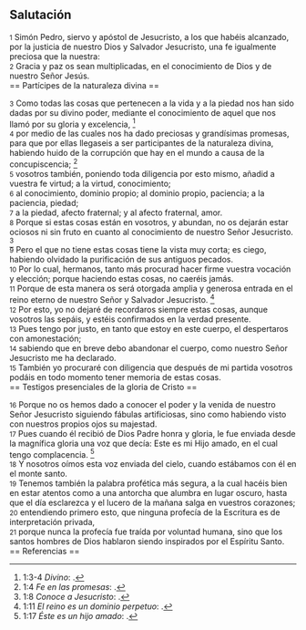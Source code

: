 == Salutación ==

{{anchor|1}} <small>1</small> Simón Pedro, siervo y apóstol de Jesucristo, a los que habéis alcanzado, por la justicia de nuestro Dios y Salvador Jesucristo, una fe igualmente preciosa que la nuestra:<br>
{{anchor|2}} <small>2</small> Gracia y paz os sean multiplicadas, en el conocimiento de Dios y de nuestro Señor Jesús.<br>
== Partícipes de la naturaleza divina ==

{{anchor|3}} <small>3</small> Como todas las cosas que pertenecen a la vida y a la piedad nos han sido dadas por su divino poder, mediante el conocimiento de aquel que nos llamó por su gloria y excelencia, <ref>1:3-4 ''Divino'': {{lib|LU|2|1|2}}.</ref><br>
{{anchor|4}} <small>4</small> por medio de las cuales nos ha dado preciosas y grandísimas promesas, para que por ellas llegaseis a ser participantes de la naturaleza divina, habiendo huido de la corrupción que hay en el mundo a causa de la concupiscencia; <ref>1:4 ''Fe en las promesas'': {{lib|LU|143|2|4}}.</ref><br>
{{anchor|5}} <small>5</small> vosotros también, poniendo toda diligencia por esto mismo, añadid a vuestra fe virtud; a la virtud, conocimiento;<br>
{{anchor|6}} <small>6</small> al conocimiento, dominio propio; al dominio propio, paciencia; a la paciencia, piedad;<br>
{{anchor|7}} <small>7</small> a la piedad, afecto fraternal; y al afecto fraternal, amor.<br>
{{anchor|8}} <small>8</small> Porque si estas cosas están en vosotros, y abundan, no os dejarán estar ociosos ni sin fruto en cuanto al conocimiento de nuestro Señor Jesucristo. <ref>1:8 ''Conoce a Jesucristo'': {{lib|LU|5|4|8}}.</ref><br>
{{anchor|9}} <small>9</small> Pero el que no tiene estas cosas tiene la vista muy corta; es ciego, habiendo olvidado la purificación de sus antiguos pecados.<br>
{{anchor|10}} <small>10</small> Por lo cual, hermanos, tanto más procurad hacer firme vuestra vocación y elección; porque haciendo estas cosas, no caeréis jamás.<br>
{{anchor|11}} <small>11</small> Porque de esta manera os será otorgada amplia y generosa entrada en el reino eterno de nuestro Señor y Salvador Jesucristo. <ref>1:11 ''El reino es un dominio perpetuo'': {{lib|LU|137|8|16}}.</ref><br>
{{anchor|12}} <small>12</small> Por esto, yo no dejaré de recordaros siempre estas cosas, aunque vosotros las sepáis, y estéis confirmados en la verdad presente.<br>
{{anchor|13}} <small>13</small> Pues tengo por justo, en tanto que estoy en este cuerpo, el despertaros con amonestación;<br>
{{anchor|14}} <small>14</small> sabiendo que en breve debo abandonar el cuerpo, como nuestro Señor Jesucristo me ha declarado.<br>
{{anchor|15}} <small>15</small> También yo procuraré con diligencia que después de mi partida vosotros podáis en todo momento tener memoria de estas cosas.<br>
== Testigos presenciales de la gloria de Cristo ==

{{anchor|16}} <small>16</small> Porque no os hemos dado a conocer el poder y la venida de nuestro Señor Jesucristo siguiendo fábulas artificiosas, sino como habiendo visto con nuestros propios ojos su majestad.<br>
{{anchor|17}} <small>17</small> Pues cuando él recibió de Dios Padre honra y gloria, le fue enviada desde la magnífica gloria una voz que decía: Este es mi Hijo amado, en el cual tengo complacencia. <ref>1:17 ''Éste es un hijo amado'': {{lib|LU|47|8|4}}.</ref><br>
{{anchor|18}} <small>18</small> Y nosotros oímos esta voz enviada del cielo, cuando estábamos con él en el monte santo.<br>
{{anchor|19}} <small>19</small> Tenemos también la palabra profética más segura, a la cual hacéis bien en estar atentos como a una antorcha que alumbra en lugar oscuro, hasta que el día esclarezca y el lucero de la mañana salga en vuestros corazones;<br>
{{anchor|20}} <small>20</small> entendiendo primero esto, que ninguna profecía de la Escritura es de interpretación privada,<br>
{{anchor|21}} <small>21</small> porque nunca la profecía fue traída por voluntad humana, sino que los santos hombres de Dios hablaron siendo inspirados por el Espíritu Santo.<br>
== Referencias ==

<references />
